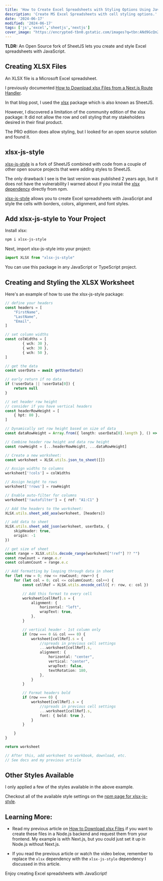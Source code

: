```yaml
---
title: 'How to Create Excel Spreadsheets with Styling Options Using JavaScript'
description: 'Create MS Excel Spreadsheets with cell styling options.'
date: '2024-06-17'
modified: '2024-06-17'
tags: ['js','excel','sheetjs','nextjs']
cover_image: "https://encrypted-tbn0.gstatic.com/images?q=tbn:ANd9GcQn2PMHc5AxZcyc1cg3xKYAT4iygFd8RWGPPw&s"
---
```


**TLDR:** An Open Source fork of SheetJS lets you create and style Excel spreadsheets with JavaScript.

## Creating XLSX Files

An XLSX file is a Microsoft Excel spreadsheet. 

I previously documented [How to Download xlsx Files from a Next.js Route Handler](https://www.davegray.codes/posts/how-to-download-xlsx-files-from-a-nextjs-route-handler).  

In that blog post, I used the [xlsx](https://docs.sheetjs.com/docs/getting-started/installation/frameworks) package which is also known as SheetJS. 

However, I discovered a limitation of the community edition of the xlsx package: It did not allow the row and cell styling that my stakeholders desired in their final product. 

The PRO edition does allow styling, but I looked for an open source solution and found it.

## xlsx-js-style

[xlsx-js-style](https://www.npmjs.com/package/xlsx-js-style) is a fork of SheetJS combined with code from a couple of other open source projects that were adding styles to SheetJS. 

The only drawback I see is the last version was published 2 years ago, but it does not have the vulnerability I warned about if you install the [xlsx dependency](https://www.davegray.codes/posts/how-to-download-xlsx-files-from-a-nextjs-route-handler#xlsx-dependency) directly from npm.

[xlsx-js-style](https://www.npmjs.com/package/xlsx-js-style) allows you to create Excel spreadsheets with JavaScript and style the cells with borders, colors, alignment, and font styles. 

## Add xlsx-js-style to Your Project

Install xlsx:

```bash
npm i xlsx-js-style
```

Next, import xlsx-js-style into your project:

```ts 
import XLSX from "xlsx-js-style"
```
You can use this package in any JavaScript or TypeScript project.

## Creating and Styling the XLSX Worksheet 

Here's an example of how to use the xlsx-js-style package:
 
```ts 
// define your headers 
const headers = [
    "FirstName",
    "LastName",
    "Email",
]

// set column widths
const colWidths = [
        { wch: 30 },
        { wch: 30 },
        { wch: 50 },
]

// get the data 
const userData = await getUserData()

// early return if no data
if (!userData || !userData[0]) {
    return null
}

// set header row height 
// consider if you have vertical headers
const headerRowHeight = [
    { hpt: 80 },
]

// Dynamically set row height based on size of data
const dataRowHeight = Array.from({ length: userData[0].length }, () => ({ hpt: 30 }))

// Combine header row height and data row height
const rowHeight = [...headerRowHeight, ...dataRowHeight]

// Create a new worksheet: 
const worksheet = XLSX.utils.json_to_sheet([])

// Assign widths to columns
worksheet['!cols'] = colWidths

// Assign height to rows
worksheet['!rows'] = rowHeight

// Enable auto-filter for columns
worksheet['!autofilter'] = { ref: "A1:C1" }

// Add the headers to the worksheet: 
XLSX.utils.sheet_add_aoa(worksheet, [headers])

// add data to sheet 
XLSX.utils.sheet_add_json(worksheet, userData, {
    skipHeader: true,
    origin: -1
})

// get size of sheet 
const range = XLSX.utils.decode_range(worksheet["!ref"] ?? "")
const rowCount = range.e.r
const columnCount = range.e.c

// Add formatting by looping through data in sheet 
for (let row = 0; row <= rowCount; row++) {
    for (let col = 0; col <= columnCount; col++) {
        const cellRef = XLSX.utils.encode_cell({ r: row, c: col })

        // Add this format to every cell
        worksheet[cellRef].s = {
            alignment: {
                horizontal: "left",
                wrapText: true,
            },
        }

        // vertical header - 1st column only
        if (row === 0 && col === 0) {
            worksheet[cellRef].s = {
                //spreads in previous cell settings
                ...worksheet[cellRef].s,
                alignment: {
                    horizontal: "center",
                    vertical: "center",
                    wrapText: false,
                    textRotation: 180,
                },
            }
        }

        // Format headers bold
        if (row === 0) {
            worksheet[cellRef].s = {
                //spreads in previous cell settings
                ...worksheet[cellRef].s, 
                font: { bold: true },
            }
        }

    }
}

return worksheet

// After this, add worksheet to workbook, download, etc. 
// See docs and my previous article
```

## Other Styles Available

I only applied a few of the styles available in the above example. 

Checkout all of the available style settings on the [npm page for xlsx-js-style](https://www.npmjs.com/package/xlsx-js-style).

## Learning More:

- Read my previous article on [How to Download xlsx Files](https://www.davegray.codes/posts/how-to-download-xlsx-files-from-a-nextjs-route-handler) if you want to create these files in a Node.js backend and request them from your frontend. My example is with Next.js, but you could just set it up in Node.js without Next.js. 

- If you read the previous article or watch the video below, remember to replace the `xlsx` dependency with the `xlsx-js-style` dependency I discussed in this article. 

Enjoy creating Excel spreadsheets with JavaScript!

